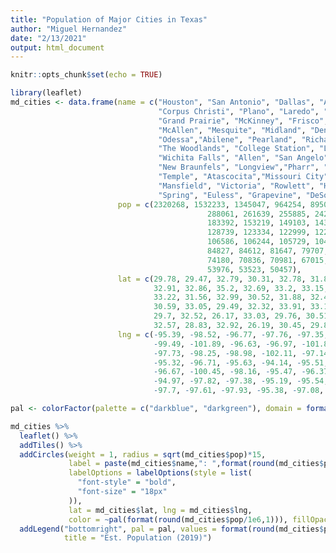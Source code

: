 ```yaml
---
title: "Population of Major Cities in Texas"
author: "Miguel Hernandez"
date: "2/13/2021"
output: html_document
---
```


```r
knitr::opts_chunk$set(echo = TRUE)
```

```r
library(leaflet)
md_cities <- data.frame(name = c("Houston", "San Antonio", "Dallas", "Austin", "Fort Worth", "El Paso", "Arlington",
                                 "Corpus Christi", "Plano", "Laredo", "Lubbock", "Garland", "Irving", "Amarillo",
                                 "Grand Prairie", "McKinney", "Frisco", "Brownsville", "Pasadena", "Killeen",
                                 "McAllen", "Mesquite", "Midland", "Denton", "Waco", "Carrollton", "Round Rock",
                                 "Odessa","Abilene", "Pearland", "Richardson", "Sugar Land", "Beaumont",
                                 "The Woodlands", "College Station", "Lewisville", "League City", "Tyler",
                                 "Wichita Falls", "Allen", "San Angelo", "Edinburg", "Conroe", "Bryan", "Mission",
                                 "New Braunfels", "Longview","Pharr", "Flower Mound", "Baytown", "Cedar Park",
                                 "Temple", "Atascocita","Missouri City", "Georgetown", "North Richland Hills",
                                 "Mansfield", "Victoria", "Rowlett", "Harlingen", "Pflugerville", "San Marcos",
                                 "Spring", "Euless", "Grapevine", "DeSoto", "Galveston"),
                        pop = c(2320268, 1532233, 1345047, 964254, 895008, 682669, 398123, 326554,
                                            288061, 261639, 255885, 242507, 242242, 199924, 194614, 191645, 188170,
                                            183392, 153219, 149103, 143433, 142816, 142344, 138541, 138183, 135710,
                                            128739, 123334, 122999, 122149, 120981, 118600, 118428, 116278, 116218,
                                            106586, 106244, 105729, 104576, 103383, 100215, 98665, 87654, 85445,
                                            84827, 84612, 81647, 79707, 77329, 77024, 76999, 76256, 75114, 74705,
                                            74180, 70836, 70981, 67015, 66285, 65436, 64431, 63509, 57932, 57346,
                                            53976, 53523, 50457),
                        lat = c(29.78, 29.47, 32.79, 30.31, 32.78, 31.85, 32.7, 27.73, 33.05, 27.55, 33.57,
                                32.91, 32.86, 35.2, 32.69, 33.2, 33.15, 26, 29.66, 31.08, 26.22, 26.4, 32.03,
                                33.22, 31.56, 32.99, 30.52, 31.88, 32.45, 29.56, 32.97, 29.6, 30.08, 30.17,
                                30.59, 33.05, 29.49, 32.32, 33.91, 33.11, 31.44, 26.32, 30.32, 30.67, 26.2,
                                29.7, 32.52, 26.17, 33.03, 29.76, 30.51, 31.11, 29.98, 29.56, 30.66, 32.86,
                                32.57, 28.83, 32.92, 26.19, 30.45, 29.88, 30.06, 32.85, 32.93, 32.6, 29.24),
                        lng = c(-95.39, -98.52, -96.77, -97.76, -97.35, -106.43, -97.13, -97.28, -96.75,
                                -99.49, -101.89, -96.63, -96.97, -101.83, -97.02, -96.67, -96.82, -97.46, -95.15,
                                -97.73, -98.25, -98.98, -102.11, -97.14, -97.19, -96.9, -97.67, -102.34, -99.74,
                                -95.32, -96.71, -95.63, -94.14, -95.51, -96.3, -96.98, -95.11, -95.31, -98.53,
                                -96.67, -100.45, -98.16, -95.47, -96.37, -98.32, -98.12, -94.76, -98.19, -97.11,
                                -94.97, -97.82, -97.38, -95.19, -95.54, -97.69, -97.22, -97.12, -96.98, -96.55,
                                -97.7, -97.61, -97.93, -95.38, -97.08, -97.07, -96.86, -94.86))

pal <- colorFactor(palette = c("darkblue", "darkgreen"), domain = format(round(md_cities$pop/1e6,1), trim = TRUE))

md_cities %>%
  leaflet() %>%
  addTiles() %>%
  addCircles(weight = 1, radius = sqrt(md_cities$pop)*15, 
             label = paste(md_cities$name,": ",format(round(md_cities$pop/1e6,2), trim = TRUE),"M Habitants"), 
             labelOptions = labelOptions(style = list(
               "font-style" = "bold",
               "font-size" = "18px"
             )),
             lat = md_cities$lat, lng = md_cities$lng,
             color = ~pal(format(round(md_cities$pop/1e6,1))), fillOpacity = .5) %>%
  addLegend("bottomright", pal = pal, values = format(round(md_cities$pop/1e6,1), trim = TRUE),
            title = "Est. Population (2019)")
```
